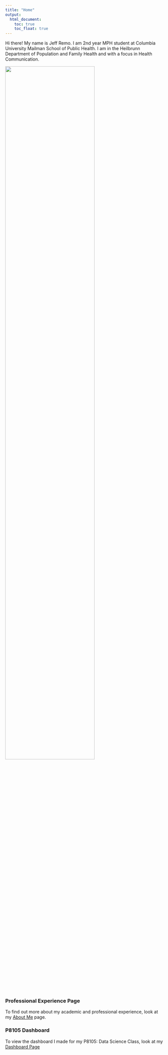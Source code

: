 ```yaml
---
title: "Home"
output: 
  html_document:
    toc: true
    toc_float: true
---
```

Hi there! My name is Jeff Remo. I am 2nd year MPH student at Columbia University Mailman School of Public Health. I am in the Heilbrunn Department of Population and Family Health and with a focus in Health Communication.

<img src="images/github pic.jpg" style="width:75%">


### Professional Experience Page 
To find out more about my academic and professional experience, look at my [About Me](about.html) page. 

### P8105 Dashboard 
To view the dashboard I made for my P8105: Data Science Class, look at my [Dashboard Page](dashboard.html)

